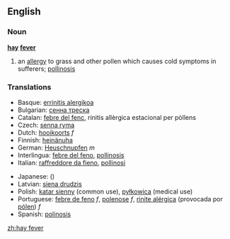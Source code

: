 ==English==
{{wikipedia}}
===Noun===

'''[[hay]] [[fever]]'''

# an [[allergy]] to grass and other pollen which causes cold symptoms in sufferers; [[pollinosis]]

===Translations===
{{top}}
*Basque: [[errinitis alergikoa]]
*Bulgarian: [[сенна треска]]
*Catalan: [[febre del fenc]], rinitis allèrgica estacional per pòllens
*Czech: [[senna ryma]]
*Dutch: [[hooikoorts]] ''f''
*Finnish: [[heinänuha]]
*German: [[Heuschnupfen]] ''m''
*Interlingua: [[febre del feno]], [[pollinosis]]
*Italian: [[raffreddore da fieno]], [[pollinosi]]
{{mid}}
*Japanese: [[]] ()
*Latvian: [[siena drudzis]]
*Polish: [[katar sienny]] (common use), [[pyłkowica]] (medical use)
*Portuguese: [[febre de feno]] ''f'', [[polenose]] ''f'', [[rinite alérgica]] (provocada por [[pólen]])  ''f''
*Spanish: [[polinosis]]
{{bottom}}

[[zh:hay fever]]